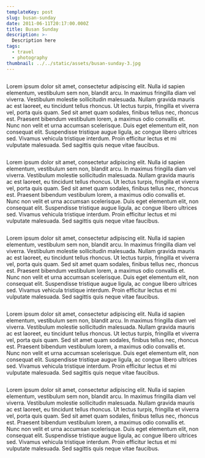 ```yaml
---
templateKey: post
slug: busan-sunday
date: 2011-06-11T20:17:00.000Z
title: Busan Sunday
description: >-
  Description here
tags:
  - travel
  - photography
thumbnail: ../../static/assets/busan-sunday-3.jpg
---
```

<figure className="!col-start-2 !col-end-12">
  <img src="../../static/assets/busan-sunday-1.jpg" alt=""/>
</figure>

Lorem ipsum dolor sit amet, consectetur adipiscing elit. Nulla id sapien elementum, vestibulum sem non, blandit arcu. In maximus fringilla diam vel viverra. Vestibulum molestie sollicitudin malesuada. Nullam gravida mauris ac est laoreet, eu tincidunt tellus rhoncus. Ut lectus turpis, fringilla et viverra vel, porta quis quam. Sed sit amet quam sodales, finibus tellus nec, rhoncus est. Praesent bibendum vestibulum lorem, a maximus odio convallis et. Nunc non velit et urna accumsan scelerisque. Duis eget elementum elit, non consequat elit. Suspendisse tristique augue ligula, ac congue libero ultrices sed. Vivamus vehicula tristique interdum. Proin efficitur lectus et mi vulputate malesuada. Sed sagittis quis neque vitae faucibus.

<figure className="!col-start-1 !col-end-13">
  <div className="md:grid gap-x-8 grid-cols-12">
    <div className="col-start-2 col-end-7 mb-8 md:mb-0">
      <img src="../../static/assets/busan-sunday-2.jpg" alt=""/>
    </div>
    <div className="col-span-5">
      <img src="../../static/assets/busan-sunday-3.jpg" alt=""/>
    </div>
  </div>
</figure>

Lorem ipsum dolor sit amet, consectetur adipiscing elit. Nulla id sapien elementum, vestibulum sem non, blandit arcu. In maximus fringilla diam vel viverra. Vestibulum molestie sollicitudin malesuada. Nullam gravida mauris ac est laoreet, eu tincidunt tellus rhoncus. Ut lectus turpis, fringilla et viverra vel, porta quis quam. Sed sit amet quam sodales, finibus tellus nec, rhoncus est. Praesent bibendum vestibulum lorem, a maximus odio convallis et. Nunc non velit et urna accumsan scelerisque. Duis eget elementum elit, non consequat elit. Suspendisse tristique augue ligula, ac congue libero ultrices sed. Vivamus vehicula tristique interdum. Proin efficitur lectus et mi vulputate malesuada. Sed sagittis quis neque vitae faucibus.

<figure className="!col-start-1 !col-end-13">
  <div className="md:grid gap-x-8 grid-cols-12">
    <div className="col-start-2 col-end-7 mb-8 md:mb-0">
      <img src="../../static/assets/busan-sunday-4.jpg" alt=""/>
    </div>
    <div className="col-span-5">
      <img src="../../static/assets/busan-sunday-5.jpg" alt=""/>
    </div>
  </div>
</figure>

Lorem ipsum dolor sit amet, consectetur adipiscing elit. Nulla id sapien elementum, vestibulum sem non, blandit arcu. In maximus fringilla diam vel viverra. Vestibulum molestie sollicitudin malesuada. Nullam gravida mauris ac est laoreet, eu tincidunt tellus rhoncus. Ut lectus turpis, fringilla et viverra vel, porta quis quam. Sed sit amet quam sodales, finibus tellus nec, rhoncus est. Praesent bibendum vestibulum lorem, a maximus odio convallis et. Nunc non velit et urna accumsan scelerisque. Duis eget elementum elit, non consequat elit. Suspendisse tristique augue ligula, ac congue libero ultrices sed. Vivamus vehicula tristique interdum. Proin efficitur lectus et mi vulputate malesuada. Sed sagittis quis neque vitae faucibus.

<figure className="!col-start-1 !col-end-13">
  <div className="md:grid gap-x-8 grid-cols-12">
    <div className="col-start-2 col-end-7 mb-8 md:mb-0">
      <img src="../../static/assets/busan-sunday-6.jpg" alt=""/>
    </div>
    <div className="col-span-5">
      <img src="../../static/assets/busan-sunday-7.jpg" alt=""/>
    </div>
  </div>
</figure>

Lorem ipsum dolor sit amet, consectetur adipiscing elit. Nulla id sapien elementum, vestibulum sem non, blandit arcu. In maximus fringilla diam vel viverra. Vestibulum molestie sollicitudin malesuada. Nullam gravida mauris ac est laoreet, eu tincidunt tellus rhoncus. Ut lectus turpis, fringilla et viverra vel, porta quis quam. Sed sit amet quam sodales, finibus tellus nec, rhoncus est. Praesent bibendum vestibulum lorem, a maximus odio convallis et. Nunc non velit et urna accumsan scelerisque. Duis eget elementum elit, non consequat elit. Suspendisse tristique augue ligula, ac congue libero ultrices sed. Vivamus vehicula tristique interdum. Proin efficitur lectus et mi vulputate malesuada. Sed sagittis quis neque vitae faucibus.

<figure className="!col-start-1 !col-end-13">
  <div className="md:grid gap-x-8 grid-cols-12">
    <div className="col-start-2 col-end-7 mb-8 md:mb-0">
      <img src="../../static/assets/busan-sunday-8.jpg" alt=""/>
    </div>
    <div className="col-span-5">
      <img src="../../static/assets/busan-sunday-9.jpg" alt=""/>
    </div>
  </div>
</figure>

Lorem ipsum dolor sit amet, consectetur adipiscing elit. Nulla id sapien elementum, vestibulum sem non, blandit arcu. In maximus fringilla diam vel viverra. Vestibulum molestie sollicitudin malesuada. Nullam gravida mauris ac est laoreet, eu tincidunt tellus rhoncus. Ut lectus turpis, fringilla et viverra vel, porta quis quam. Sed sit amet quam sodales, finibus tellus nec, rhoncus est. Praesent bibendum vestibulum lorem, a maximus odio convallis et. Nunc non velit et urna accumsan scelerisque. Duis eget elementum elit, non consequat elit. Suspendisse tristique augue ligula, ac congue libero ultrices sed. Vivamus vehicula tristique interdum. Proin efficitur lectus et mi vulputate malesuada. Sed sagittis quis neque vitae faucibus.